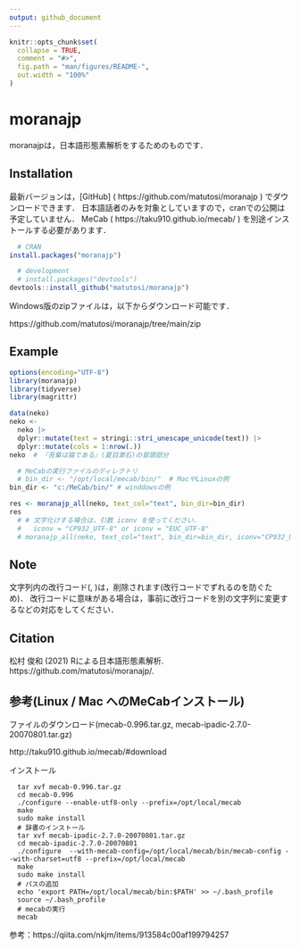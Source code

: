 ```yaml
---
output: github_document
---
```


```r
knitr::opts_chunk$set(
  collapse = TRUE,
  comment = "#>",
  fig.path = "man/figures/README-",
  out.width = "100%"
)
```

# moranajp

moranajpは，日本語形態素解析をするためのものです．

## Installation


最新バージョンは，[GitHub] ( https://github.com/matutosi/moranajp ) でダウンロードできます．
日本語話者のみを対象としていますので，cranでの公開は予定していません．
MeCab ( https://taku910.github.io/mecab/ ) を別途インストールする必要があります．

``` r
  # CRAN
install.packages("moranajp")

  # development
  # install.packages("devtools")
devtools::install_github("matutosi/moranajp")
```

Windows版のzipファイルは，以下からダウンロード可能です．

https://github.com/matutosi/moranajp/tree/main/zip


## Example

``` r
options(encoding="UTF-8")
library(moranajp)
library(tidyverse)
library(magrittr)

data(neko)
neko <- 
  neko |>
  dplyr::mutate(text = stringi::stri_unescape_unicode(text)) |>
  dplyr::mutate(cols = 1:nrow(.))
neko  # 『吾輩は猫である』(夏目漱石)の冒頭部分

  # MeCabの実行ファイルのディレクトリ
  # bin_dir <- "/opt/local/mecab/bin/"  # MacやLinuxの例
bin_dir <- "c:/MeCab/bin/" # winddowsの例

res <- moranajp_all(neko, text_col="text", bin_dir=bin_dir)
res
  # # 文字化けする場合は，引数 iconv を使ってください．
  #   iconv = "CP932_UTF-8" or iconv = "EUC_UTF-8"
  # moranajp_all(neko, text_col="text", bin_dir=bin_dir, iconv="CP932_UTF-8")
```

## Note

文字列内の改行コード(\r\n, \n)は，削除されます(改行コードでずれるのを防ぐため)．
改行コードに意味がある場合は，事前に改行コードを別の文字列に変更するなどの対応をしてください．

## Citation

松村 俊和 (2021) Rによる日本語形態素解析. https://github.com/matutosi/moranajp/.

## 参考(Linux / Mac へのMeCabインストール)

ファイルのダウンロード(mecab-0.996.tar.gz, mecab-ipadic-2.7.0-20070801.tar.gz)

http://taku910.github.io/mecab/#download

インストール
```
  tar xvf mecab-0.996.tar.gz
  cd mecab-0.996
  ./configure --enable-utf8-only --prefix=/opt/local/mecab
  make
  sudo make install
  # 辞書のインストール
  tar xvf mecab-ipadic-2.7.0-20070801.tar.gz
  cd mecab-ipadic-2.7.0-20070801
  ./configure  --with-mecab-config=/opt/local/mecab/bin/mecab-config --with-charset=utf8 --prefix=/opt/local/mecab
  make
  sudo make install
  # パスの追加
  echo 'export PATH=/opt/local/mecab/bin:$PATH' >> ~/.bash_profile
  source ~/.bash_profile
  # mecabの実行
  mecab
```

参考：https://qiita.com/nkjm/items/913584c00af199794257
